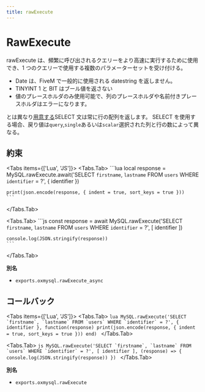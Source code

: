 ```yaml
---
title: rawExecute
---
```



# RawExecute

rawExecute は、頻繁に呼び出されるクエリーをより高速に実行するために使用でき、1 つのクエリーで使用する複数のパラメーターセットを受け付ける。

- Date は、FiveM で一般的に使用される datestring を返しません。
- TINYINT 1 と BIT はブール値を返さない
- 値のプレースホルダのみ使用可能で、列のプレースホルダや名前付きプレースホルダはエラーになります。

とは異なり[用意する](./prepare)SELECT 文は常に行の配列を返します。
SELECT を使用する場合、戻り値は`query`,`single`あるいは`scalar`選択された列と行の数によって異なる。

## 約束

<Tabs items={['Lua', 'JS']}>
  <Tabs.Tab>
    ```lua
    local response = MySQL.rawExecute.await('SELECT `firstname`, `lastname` FROM `users` WHERE `identifier` = ?', {
        identifier
    })

    print(json.encode(response, { indent = true, sort_keys = true }))
    ```

  </Tabs.Tab>

  <Tabs.Tab>
    ```js
    const response = await MySQL.rawExecute('SELECT `firstname`, `lastname` FROM `users` WHERE `identifier` = ?', [
      identifier
    ])

    console.log(JSON.stringify(response))
    ```

  </Tabs.Tab>
</Tabs>

**別名**

- `exports.oxmysql.rawExecute_async`

## コールバック

<Tabs items={['Lua', 'JS']}>
  <Tabs.Tab>
    ```lua
    MySQL.rawExecute('SELECT `firstname`, `lastname` FROM `users` WHERE `identifier` = ?', {
        identifier
    }, function(response)
        print(json.encode(response, { indent = true, sort_keys = true }))
    end)
    ```
  </Tabs.Tab>

  <Tabs.Tab>
    ```js
    MySQL.rawExecute('SELECT `firstname`, `lastname` FROM `users` WHERE `identifier` = ?', [
      identifier
    ], (response) => {
      console.log(JSON.stringify(response))
    })
    ```
  </Tabs.Tab>
</Tabs>

**別名**

- `exports.oxmysql.rawExecute`
